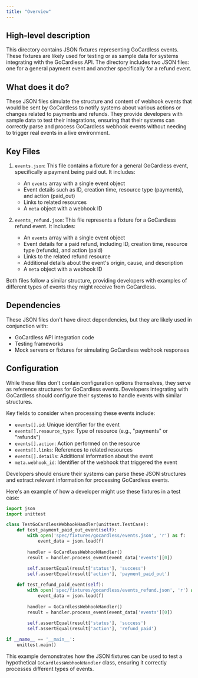 ```yaml
---
title: "Overview"
---
```


## High-level description
This directory contains JSON fixtures representing GoCardless events. These fixtures are likely used for testing or as sample data for systems integrating with the GoCardless API. The directory includes two JSON files: one for a general payment event and another specifically for a refund event.

## What does it do?
These JSON files simulate the structure and content of webhook events that would be sent by GoCardless to notify systems about various actions or changes related to payments and refunds. They provide developers with sample data to test their integrations, ensuring that their systems can correctly parse and process GoCardless webhook events without needing to trigger real events in a live environment.

## Key Files

1. `events.json`:
   This file contains a fixture for a general GoCardless event, specifically a payment being paid out. It includes:
   - An `events` array with a single event object
   - Event details such as ID, creation time, resource type (payments), and action (paid_out)
   - Links to related resources
   - A `meta` object with a webhook ID

2. `events_refund.json`:
   This file represents a fixture for a GoCardless refund event. It includes:
   - An `events` array with a single event object
   - Event details for a paid refund, including ID, creation time, resource type (refunds), and action (paid)
   - Links to the related refund resource
   - Additional details about the event's origin, cause, and description
   - A `meta` object with a webhook ID

Both files follow a similar structure, providing developers with examples of different types of events they might receive from GoCardless.

## Dependencies
These JSON files don't have direct dependencies, but they are likely used in conjunction with:
- GoCardless API integration code
- Testing frameworks
- Mock servers or fixtures for simulating GoCardless webhook responses

## Configuration
While these files don't contain configuration options themselves, they serve as reference structures for GoCardless events. Developers integrating with GoCardless should configure their systems to handle events with similar structures.

Key fields to consider when processing these events include:
- `events[].id`: Unique identifier for the event
- `events[].resource_type`: Type of resource (e.g., "payments" or "refunds")
- `events[].action`: Action performed on the resource
- `events[].links`: References to related resources
- `events[].details`: Additional information about the event
- `meta.webhook_id`: Identifier of the webhook that triggered the event

Developers should ensure their systems can parse these JSON structures and extract relevant information for processing GoCardless events.

Here's an example of how a developer might use these fixtures in a test case:

```python
import json
import unittest

class TestGoCardlessWebhookHandler(unittest.TestCase):
    def test_payment_paid_out_event(self):
        with open('spec/fixtures/gocardless/events.json', 'r') as f:
            event_data = json.load(f)
        
        handler = GoCardlessWebhookHandler()
        result = handler.process_event(event_data['events'][0])
        
        self.assertEqual(result['status'], 'success')
        self.assertEqual(result['action'], 'payment_paid_out')

    def test_refund_paid_event(self):
        with open('spec/fixtures/gocardless/events_refund.json', 'r') as f:
            event_data = json.load(f)
        
        handler = GoCardlessWebhookHandler()
        result = handler.process_event(event_data['events'][0])
        
        self.assertEqual(result['status'], 'success')
        self.assertEqual(result['action'], 'refund_paid')

if __name__ == '__main__':
    unittest.main()
```

This example demonstrates how the JSON fixtures can be used to test a hypothetical `GoCardlessWebhookHandler` class, ensuring it correctly processes different types of events.